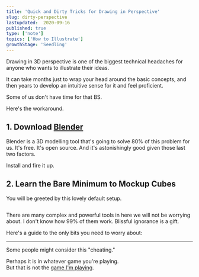 ```yaml
---
title: 'Quick and Dirty Tricks for Drawing in Perspective'
slug: dirty-perspective
lastupdated:  2020-09-16
published: true
type: ['note']
topics: ['How to Illustrate']
growthStage: 'Seedling'
---
```


Drawing in 3D perspective is one of the biggest technical headaches for anyone who wants to illustrate their ideas.

It can take months just to wrap your head around the basic concepts, and then years to develop an intuitive sense for it and feel proficient.

Some of us don't have time for that BS.  

Here's the workaround.

## 1. Download [Blender](https://www.blender.org/download/)

Blender is a 3D modelling tool that's going to solve 80% of this problem for us. It's free. It's open source. And it's astonishingly good given those last two factors.

Install and fire it up. 

## 2. Learn the Bare Minimum to Mockup Cubes

You will be greeted by this lovely default setup.

<Image alt="" src="https://res.cloudinary.com/dg3gyk0gu/image/upload/v1600206615/maggieappleton.com/notes/dirty-perspective/Screenshot_-_2020-09-15_22.46.53.png" />

There are many complex and powerful tools in here we will not be worrying about. I don't know how 99% of them work. Blissful ignorance is a gift.

Here's a guide to the only bits you need to worry about:

<BlenderScroller />


---

Some people might consider this "cheating." 

Perhaps it is in whatever game you're playing.  
But that is not the [game I'm playing](/infinite-games).
